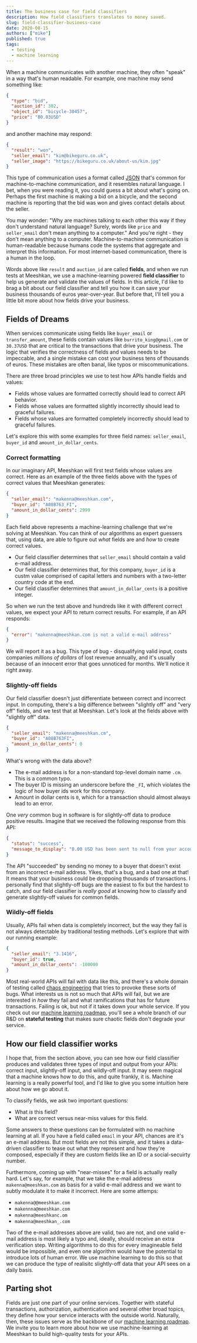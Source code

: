 ```yaml
---
title: The business case for field classifiers
description: How field classifiers translates to money saved.
slug: field-classifier-business-case
date: 2020-08-15
authors: ["mike"]
published: true
tags:
  - testing
  - machine learning
---
```


When a machine communicates with another machine, they often "speak" in a way that's human readable. For example, one machine may send something like:

```json
{
  "type": "bid",
  "auction_id": 302,
  "object_id": "bicycle-30457",
  "price": "80.03USD"
}
```

and another machine may respond:

```json
{
  "result": "won",
  "seller_email": "kim@bikeguru.co.uk",
  "seller_image": "https://bikeguru.co.uk/about-us/kim.jpg"
}
```

This type of communication uses a format called [JSON](https://en.wikipedia.org/wiki/JSON) that's common for machine-to-machine communication, and it resembles natural language. I bet, when you were reading it, you could guess a bit about what's going on. Perhaps the first machine is making a bid on a bicycle, and the second machine is reporting that the bid was won and gives contact details about the seller.

You may wonder: "Why are machines talking to each other this way if they don't understand natural language? Surely, words like `price` and `seller_email` don't mean anything to a computer." And you're right - they don't mean anything to a computer. Machine-to-machine communication is human-readable because humans code the systems that aggregate and interpret this information. For most internet-based communication, there is a human in the loop.

Words above like `result` and `auction_id` are called **fields**, and when we run tests at Meeshkan, we use a machine-learning powered **field classifier** to help us generate and validate the values of fields. In this article, I'd like to brag a bit about our field classifier and tell you how it can save your business thousands of euros year-over-year. But before that, I'll tell you a little bit more about how fields drive your business.

## Fields of Dreams

When services communicate using fields like `buyer_email` or `transfer_amount`, these fields contain values like `burrito_king@gmail.com` or `30.37USD` that are critical to the transactions that drive your business. The logic that verifies the correctness of fields and values needs to be impeccable, and a single mistake can cost your business tens of thousands of euros. These mistakes are often banal, like typos or miscommunications.

There are three broad principles we use to test how APIs handle fields and values:

- Fields whose values are formatted correctly should lead to correct API behavior.
- Fields whose values are formatted slightly incorrectly should lead to graceful failures.
- Fields whose values are formatted completely incorrectly should lead to graceful failures.

Let's explore this with some examples for three field names: `seller_email`, `buyer_id` and `amount_in_dollar_cents`.

### Correct formatting

In our imaginary API, Meeshkan will first test fields whose values are correct. Here as an example of the three fields above with the types of correct values that Meeshkan generates:

```json
{
  "seller_email": "makenna@meeshkan.com",
  "buyer_id": "A08B763_FI",
  "amount_in_dollar_cents": 2999
}
```

Each field above represents a machine-learning challenge that we're solving at Meeshkan. You can think of our algorithms as expert guessers that, using data, are able to figure out _what_ fields are and _how_ to create correct values.

- Our field classifier determines that `seller_email` should contain a valid e-mail address.
- Our field classifier determines that, for this company, `buyer_id` is a custm value comprised of capital letters and numbers with a two-letter country code at the end.
- Our field classifier determines that `amount_in_dollar_cents` is a positive integer.

So when we run the test above and hundreds like it with different correct values, we expect your API to return correct results. For example, if an API responds:

```json
{
  "error": "makenna@meeshkan.com is not a valid e-mail address"
}
```

We will report it as a bug. This type of bug - disqualifying valid input, costs companies _millions of dollars_ of lost revenue annually, and it's usually because of an innocent error that goes unnoticed for months. We'll notice it right away.

### Slightly-off fields

Our field classifier doesn't just differentiate between correct and incorrect input. In computing, there's a big difference between "slightly off" and "very off" fields, and we test that at Meeshkan. Let's look at the fields above with "slightly off" data.

```json
{
  "seller_email": "makenna@meeshkan.cm",
  "buyer_id": "A08B763FI",
  "amount_in_dollar_cents": 0
}
```

What's wrong with the data above?

- The e-mail address is for a non-standard top-level domain name `.cm`. This is a common typo.
- The buyer ID is missing an underscore before the `_FI`, which violates the logic of how buyer ids work for this company.
- Amount in dollar cents is `0`, which for a transaction should almost always lead to an error.

One _very_ common bug in software is for slightly-off data to produce positive results. Imagine that we received the following response from this API:

```json
{
  "status": "success",
  "message_to_display": "0.00 USD has been sent to null from your account makenna@meeshkan.cm"
}
```

The API "succeeded" by sending no money to a buyer that doesn't exist from an incorrect e-mail address. Yikes, that's a bug, and a bad one at that! It means that your business could be droppoing thousands of transactions. I personally find that slightly-off bugs are the easiest to fix but the hardest to catch, and our field classifier is _really good_ at knowing how to classify and generate slightly-off values for common fields.

### Wildly-off fields

Usually, APIs fail when data is completely incorrect, but the way they fail is not always detectable by traditional testing methods. Let's explore that with our running example:

```json
{
  "seller_email": "3.1416",
  "buyer_id": true,
  "amount_in_dollar_cents": -100000
}
```

Most real-world APIs will fail with data like this, and there's a whole domain of testing called [chaos engineering](https://en.wikipedia.org/wiki/Chaos_engineering) that tries to provoke these sorts of bugs. What interests us is not so much that APIs will fail, but we are interested in _how_ they fail and what ramifications that has for future transactions. Failing is ok, but not if it takes down your whole service. If you check out our [machine learning roadmap](/ml), you'll see a whole branch of our R&D on **stateful testing** that makes sure chaotic fields don't degrade your service.

## How our field classifier works

I hope that, from the section above, you can see how our field classifier produces and validates three types of input and output from your APIs: correct input, slightly-off input, and wildly-off input. It may seem magical that a machine knows how to do this, and quite frankly, it is. Machine learning is a really powerful tool, and I'd like to give you some intuition here about how we go about it.

To classify fields, we ask two important questions:

- What _is_ this field?
- What are correct versus near-miss values for this field.

Some answers to these questions can be formulated with no machine learning at all. If you have a field called `email` in your API, chances are it's an e-mail address. But most fields are not this simple, and it takes a data-driven classifier to tease out what they represent and how they're composed, especially if they are custom fields like an ID or a social-secuirty number.

Furthermore, coming up with "near-misses" for a field is actually really hard. Let's say, for example, that we take the e-mail address `makenna@meeshkan.com` as basis for a valid e-mail address and we want to subtly modulate it to make it incorrect. Here are some attemps:

- `makenna@@meeshkan.com`
- `makennna@meeshkan.com`
- `makenna@meeshkanc.om`
- `makenna@meeshkan_.com`

Two of the e-mail addresses above are valid, two are not, and one valid e-mail address is most likely a typo and, ideally, should receive an extra verification step. Writing algorithms to do this for every imagineable field would be impossible, and even one algorithm would have the potential to introduce lots of human error. We use machine learning to do this so that we can produce the type of realisitc slightly-off data that your API sees on a daily basis.

## Parting shot

Fields are just one part of your online services. Together with stateful transactions, authorization, authentication and several other broad topics, they define how your service interacts with the outside world. Naturally, then, these issues serve as the backbone of our [machine learning roadmap](/ml). We invite you to learn more about how we use machine-learning at Meeshkan to build high-quality tests for your APIs.
